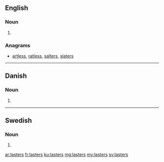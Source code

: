 ==English==

===Noun===
{{head|en|plural}}

# {{plural of|last|lang=en}}

===Anagrams===
* [[artless#English|artless]], [[ratless#English|ratless]], [[salters#English|salters]], [[slaters#English|slaters]]

----

==Danish==

===Noun===
{{head|da|noun form|g=c}}

# {{genitive plural indefinite of|last|lang=da}}

----

==Swedish==

===Noun===
{{head|sv|noun form}}

# {{sv-noun-form-indef-gen-pl|last}}

[[ar:lasters]]
[[fr:lasters]]
[[ku:lasters]]
[[mg:lasters]]
[[my:lasters]]
[[sv:lasters]]
